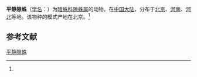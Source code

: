 {{Speciesbox
| name = 平静隙蛛
| status = 
| status_system = 
| image = 
| genus = Coelotes
| species = modestus
| authority = (Simon, 1880)<ref name='id14095'>{{cite web| url =http://www.bioinfo.cn/db05/BjdwSpecies.php?action=view&id=14095| title =平静隙蛛| work =《中国动物物种编目数据库》| publisher =中国科学院微生物研究所| author =中国科学院动物研究所| accessdate =2009-04-28| deadurl =yes| archiveurl =https://web.archive.org/web/20160305053015/http://www.bioinfo.cn/db05/BjdwSpecies.php?action=view&id=14095| archivedate =2016-03-05}}</ref>
}}

'''平静隙蛛'''（[[学名|学名]]：{{lang|la|''Coelotes modestus''}}）为[[暗蛛科|暗蛛科]][[隙蛛属|隙蛛属]]的动物。在[[中国大陆|中国大陆]]，分布于[[北京|北京]]、[[河南|河南]]、[[河北|河北]]等地。该物种的模式产地在北京。<ref name='id14095'/>

== 参考文献 ==
{{reflist}}

{{Wikispecies|Coelotes modestus}}
{{Taxonbar|from=Q2662666}}

[[Category:隙蛛属|平静隙蛛]]


{{蜘蛛小作品}}